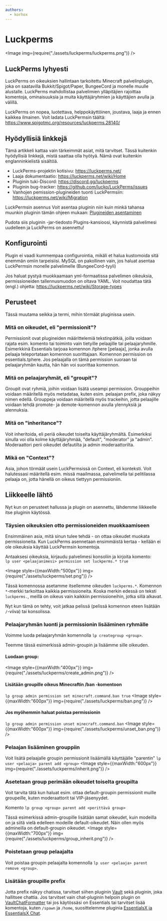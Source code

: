 ```yaml
---
authors:
  - korhox
---
```


# Luckperms

<Image
    img={require("./assets/luckperms/luckperms.png")}
/>

## LuckPerms lyhyesti

LuckPerms on oikeuksien hallintaan tarkoitettu Minecraft palvelinplugin, joka on
saatavilla Bukkit/Spigot/Paper, BungeeCord ja monelle muulle alustalle.
LuckPerms mahdollistaa palvelimien ylläpitäjien rajoittaa komentoja,
ominaisuuksia ja muita käyttäjäryhmien ja käyttäjien avulla ja välillä.

LuckPerms on nopea, luotettava, helppokäyttöinen, joustava, laaja ja ennen
kaikkea ilmainen. Voit ladata LuckPermsin täältä:
https://www.spigotmc.org/resources/luckperms.28140/

## Hyödyllisiä linkkejä

Tämä artikkeli kattaa vain tärkeimmät asiat, mitä tarvitset. Tässä kuitenkin
hyödyllisiä linkkejä, mistä saattaa olla hyötyä. Nämä ovat kuitenkin
englanninkielistä sisältöä.

* LuckPerms-projektin kotisivu: https://luckperms.net/
* Laaja dokumentaatio: https://luckperms.net/wiki/Home
* Pluginin tuki-Discord: https://discord.gg/luckperms
* Pluginin bug-tracker: https://github.com/lucko/LuckPerms/issues
* Vanhojen pemission-plugineiden tuonti LuckPermsiin: https://luckperms.net/wiki/Migration

LuckPermsin asennus Voit asentaa pluginin niin kuin minkä tahansa muunkin pluginin tämän ohjeen mukaan:
[Plugineiden asentaminen](../installation)

Pudota siis pluginin -jar-tiedosto Plugins-kansioosi, käynnistä palvelimesi
uudelleen ja LuckPerms on asennettu!

## Konfigurointi

Plugin ei vaadi kummempaa configurointia, mikäli et halua kustomoida sitä
enemmän omiin tarpeisiisi. MySQL on pakollinen vain, jos haluat asentaa
LuckPermsin monelle palvelimelle (BungeeCord-tyyli)

Jos haluat pystyä muokkaamaan yml-formaatissa palvelimen oikeuksia,
permissioneiden tallennusmuodon on oltava YAML. Voit noudattaa tätä (engl.)
ohjetta: https://luckperms.net/wiki/Storage-types

## Perusteet

Tässä muutama seikka ja termi, mihin törmäät pluginissa usein.

### Mitä on oikeudet, eli "permissionit"?

Permissionit ovat plugineiden määrittelemiä tekstinpätkiä, joilla voidaan rajata
esim. komento tai toiminto vain tietyille pelaajille tai pelaajaryhmille.
Esimerkkinä Essentials tarjoaa komennon /tphere [pelaaja], jonka avulla pelaaja
teleportataan komennon suorittajaan. Komennon permission on essentials.tphere.
Jos pelaajalla on tämä permission suoraan tai pelaajaryhmän kautta, hän hän voi
suorittaa komennon.

### Mitä on pelaajaryhmät, eli "groupit"?

Groupit ovat ryhmiä, joihin voidaan lisätä useampi permission. Grouppeihin
voidaan määritellä myös metadataa, kuten esim. pelaajan prefix, joka näkyy nimen
edellä. Grouppeja voidaan määritellä myös trackeihin, jotta pelaajille voidaan
tehdä promote- ja demote-komennon avulla ylennyksiä ja alennuksia.

### Mitä on "inheritance"?

Voit inheritoida, eli periä oikeudet toiselta käyttäjäryhmältä. Esimerkiksi
sinulla voi olla kolme käyttäjäryhmää, "default", "moderator" ja "admin".
Moderaattori perii oikeudet defautilta ja admin moderaattorilta.

### Mikä on "Context"?

Asia, johon törmäät usein LuckPermsissä on Context, eli konteksti. Voit
halutessasi määritellä esim. missä maailmassa, palvelimella tai pelitilassa
pelaaja on, jotta hänellä on oikeus tiettyyn permissioniin.

## Liikkeelle lähtö

Nyt kun on perusteet hallussa ja plugin on asennettu, lähdemme liikkeelle itse
pluginin käytössä.

### Täysien oikeuksien otto permissioneiden muokkaamiseen

Ensimmäinen asia, mitä sinun tulee tehdä - on ottaa oikeudet muokata
permissioneita. Kun LuckPerms asennetaan ensimmäistä kertaa - kellään ei ole
oikeuksia käyttää LuckPermsin komentoja.

Antaaksesi oikeuksia, kirjaudu palvelimesi konsoliin ja kirjoita komento:<br />
`lp user <pelaajanimesi> permission set luckperms.* true`

<Image
  style={{maxWidth:"500px"}}
  img={require("./assets/luckperms/set.png")}
/>

Tässä komennossa asetamme itsellemme oikeuden `luckperms.*`. Komennon `*`-merkki
tarkoittaa kaikkia permissioneita. Koska merkin edessä on teksti `luckperms.`,
meillä on oikeus vain kaikkiin permissioneihin, jotka sillä alkavat.

Nyt kun tämä on tehty, voit jatkaa pelissä (pelissä komennon eteen lisätään
`/`-viiva) tai konsolissa.

### Pelaajaryhmän luonti ja permissionin lisääminen ryhmälle

Voimme luoda pelaajaryhmän komennolla `lp creategroup <group>`.

Teemme tässä esimerkissä admin-groupin ja lisäämme sille oikeuden.

#### Luodaan group:

<Image
  style={{maxWidth:"400px"}}
  img={require("./assets/luckperms/create_admin.png")}
/>

#### Lisätään groupille oikeus Minecraftin /ban -komentoon

`lp group admin permission set minecraft.command.ban true`
<Image
  style={{maxWidth:"600px"}}
  img={require("./assets/luckperms/ban.png")}
/>

#### Jos myöhemmin haluat poistaa permissionin

`lp group admin permission unset minecraft.command.ban`
<Image
  style={{maxWidth:"600px"}}
  img={require("./assets/luckperms/unset_ban.png")}
/>

### Pelaajan lisääminen grouppiin

Voit lisätä pelaajalle groupin permissionit lisäämällä käyttäjälle "parentin"
`lp user <pelaaja> parent add <group>`
<Image
  style={{maxWidth:"600px"}}
  img={require("./assets/luckperms/inherit.png")}
/>

### Asetetaan group perimään oikeudet toiselta groupilta

Voit tarvita tätä kun haluat esim. ottaa default-groupin permissionit muille
groupeille, kuten moderaattorit tai VIP-jäsenyydet.

Komento `lp group <group> parent add <perittävä group>`

Tässä esimerkissä admin-groupille lisätään samat oikeudet, kuin modeilla on ja
siitä vielä edelleen modeille default-oikeudet. Näin ollen myös admineilla on
default-groupin oikeudet.
<Image
  style={{maxWidth:"700px"}}
  img={require("./assets/luckperms/group_inherit.png")}
/>

### Poistetaan group pelaajalta

Voit poistaa groupin pelaajalta komennolla
`lp user <pelaaja> parent remove <group>`.

### Lisätään groupille prefix

Jotta prefix näkyy chatissa, tarvitset siihen pluginin
[Vault](https://dev.bukkit.org/projects/vault) sekä pluginin, joka hallitsee
chattia. Jos tarvitset vain chat-pluginin helpoin plugin on
[VaultChatFormatter](https://www.spigotmc.org/resources/vaultchatformatter.49016/)
tai jos käytössäsi on Essentials tai tarvitset lisää komentoja, kuten `/spawn`
ja `/home`, suosittelemme pluginia
[EssentialsX ja EssentialsX Chat](https://essentialsx.net/downloads.html).
